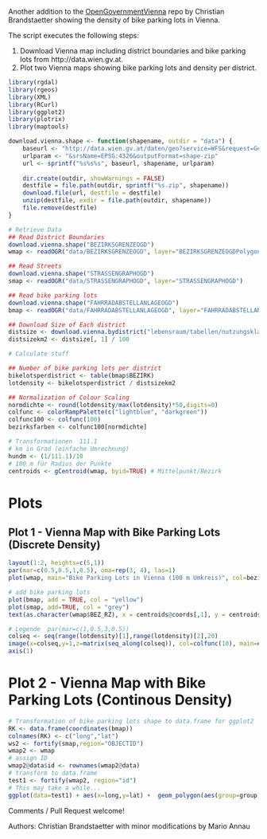 Another addition to the  [OpenGovernmentVienna](https://github.com/ViennaR/OpenGovernmentVienna) repo by Christian Brandstaetter showing the density of bike parking lots in Vienna.

The script executes the following steps:

1. Download Vienna map including district boundaries and bike parking lots from http://data.wien.gv.at.
2. Plot two Vienna maps showing bike parking lots and density per district.

```r
library(rgdal) 
library(rgeos) 
library(XML)
library(RCurl)
library(ggplot2) 
library(plotrix) 
library(maptools)

download.vienna.shape <- function(shapename, outdir = "data") {
	baseurl <- "http://data.wien.gv.at/daten/geo?service=WFS&request=GetFeature&version=1.1.0&typeName=ogdwien:"
	urlparam <- "&srsName=EPSG:4326&outputFormat=shape-zip"	
	url <- sprintf("%s%s%s", baseurl, shapename, urlparam)
	
	dir.create(outdir, showWarnings = FALSE)
	destfile = file.path(outdir, sprintf("%s.zip", shapename))
	download.file(url, destfile = destfile)
	unzip(destfile, exdir = file.path(outdir, shapename))
	file.remove(destfile)
}


```

```r
# Retrieve Data
## Read District Boundaries
download.vienna.shape("BEZIRKSGRENZEOGD")
wmap <- readOGR("data/BEZIRKSGRENZEOGD", layer="BEZIRKSGRENZEOGDPolygon") 

## Read Streets
download.vienna.shape("STRASSENGRAPHOGD")
smap <- readOGR("data/STRASSENGRAPHOGD", layer="STRASSENGRAPHOGD") 

## Read bike parking lots
download.vienna.shape("FAHRRADABSTELLANLAGEOGD")
bmap <- readOGR("data/FAHRRADABSTELLANLAGEOGD", layer="FAHRRADABSTELLANLAGEOGDPoint") 

## Download Size of Each district
distsize <- download.vienna.bydistrict("lebensraum/tabellen/nutzungsklassen-bez", skip.row = 2)
distsizekm2 <- distsize[, 1] / 100
```

```r
# Calculate stuff

## Number of bike parking lots per district
bikelotsperdistrict <- table(bmap$BEZIRK)
lotdensity <- bikelotsperdistrict / distsizekm2

## Normalization of Colour Scaling
normdichte <- round(lotdensity/max(lotdensity)*50,digits=0) 
colfunc <- colorRampPalette(c("lightblue", "darkgreen")) 
colfunc100 <- colfunc(100) 
bezirksfarben <- colfunc100[normdichte]

# Transformationen  111.1 
# km in Grad (einfache Umrechnung) 
hundm <- (1/111.1)/10 
# 100 m für Radius der Punkte  
centroids <- gCentroid(wmap, byid=TRUE) # Mittelpunkt/Bezirk
```


# Plots  

## Plot 1 - Vienna Map with Bike Parking Lots (Discrete Density)

```r
layout(1:2, heights=c(5,1)) 
par(mar=c(0.5,0.5,1,0.5), oma=rep(3, 4), las=1) 
plot(wmap, main="Bike Parking Lots in Vienna (100 m Umkreis)", col=bezirksfarben[wmap$BEZNR]) 

# add bike parking lots
plot(bmap, add = TRUE, col = "yellow") 
plot(smap, add=TRUE, col = "grey")
text(as.character(wmap$BEZ_RZ), x = centroids@coords[,1], y = centroids@coords[,2], col="orangered",cex=0.8,font=2)

# Legende  par(mar=c(1,0.5,3,0.5)) 
colseq <- seq(range(lotdensity)[1],range(lotdensity)[2],20) 
image(x=colseq,y=1,z=matrix(seq_along(colseq)), col=colfunc(10), main=expression(paste("Radparkplätzedichte (bezirksweise) km"^-2)),axes=F) 
axis(1)  
```

# Plot 2 - Vienna Map with Bike Parking Lots (Continous Density)  

```r
# Transformation of bike parking lots shape to data.frame for ggplot2
RK <- data.frame(coordinates(bmap)) 
colnames(RK) <- c("long","lat") 
ws2 <- fortify(smap,region="OBJECTID")  
wmap2 <- wmap 
# assign ID
wmap2@data$id <- rownames(wmap2@data) 
# transform to data.frame  
test1 <- fortify(wmap2, region="id")   
# This may take a while...
ggplot(data=test1) + aes(x=long,y=lat) +  geom_polygon(aes(group=group),col="black",fill=NA)+ geom_point(data=RK,aes(x=long,y=lat))+ geom_line(data=ws2,aes(group=group))+ xlab("Längengrad")+ylab("Breitengrad")+ stat_density2d(data=RK,aes(fill = ..level..),size=1,bins=200,alpha=0.1, geom="polygon",n=100)+  ggtitle("Radparkplätze in Wien Stand 2015")+ scale_fill_continuous(name = "Kerndichteschätzung")+theme_bw() #dev.print(device=png,"wien_Radparkplatz2.png",units="in",width=20,height=15,res=500)
```

Comments / Pull Request welcome!

Authors: Christian Brandstaetter with minor modifications by Mario Annau
